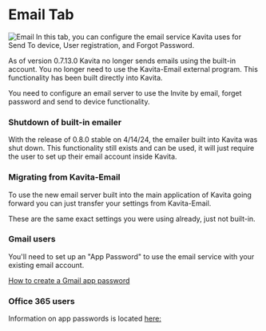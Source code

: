 
# Email Tab 
![Email](../../../public/guides/admin-settings/admin-settings-email.png "Email page in Admin Settings")
In this tab, you can configure the email service Kavita uses for Send To device, User registration, and Forgot Password. 

<Callout type="warning" emoji="⚠">
  As of version 0.7.13.0 Kavita no longer sends emails using the built-in account.
</Callout>

<Callout type="info" emoji="ℹ">
  You no longer need to use the Kavita-Email external program. This functionality has been built directly into Kavita.
</Callout>

You need to configure an email server to use the Invite by email, forget password and send to device functionality.

### Shutdown of built-in emailer

With the release of 0.8.0 stable on 4/14/24, the emailer built into Kavita was shut down. This functionality still exists and can be used, it will just require the user to set up their email account inside Kavita. 

### Migrating from Kavita-Email
To use the new email server built into the main application of Kavita going forward you can just transfer your settings from Kavita-Email.

These are the same exact settings you were using already, just not built-in. 

### Gmail users
You'll need to set up an "App Password" to use the email service with your existing email account. 

[How to create a Gmail app password](https://support.google.com/accounts/answer/185833?hl=en)

### Office 365 users
Information on app passwords is located [here:](https://support.microsoft.com/en-us/account-billing/manage-app-passwords-for-two-step-verification-d6dc8c6d-4bf7-4851-ad95-6d07799387e9)